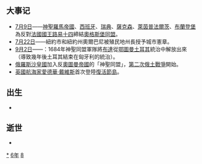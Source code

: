 {{yearTOC|1686|清'''[[康熙_(年号)|康熙]]二十五年'''；越南'''[[正和_(越南)|正和]]七年'''；日本'''[[貞享|貞享]]三年'''}}
== 大事记 ==
*[[7月9日|7月9日]]——[[神聖羅馬帝國|神聖羅馬帝國]]、[[西班牙|西班牙]]、[[瑞典|瑞典]]、[[薩克森|薩克森]]、[[萊茵普法爾茨|萊茵普法爾茨]]、[[布蘭登堡|布蘭登堡]]為反對[[法國國王|法國國王]][[路易十四|路易十四]]締結[[奧格斯堡同盟|奧格斯堡同盟]]。
*[[7月22日|7月22日]]——紐約市和紐約州奧爾巴尼被殖民地州長授予城市憲章。
*[[9月2日|9月2日]]——{{link-en|Siege of Buda (1686)|布達戰役 (1686年)|布達戰役}}：1684年神聖同盟軍隊將[[布達|布達]]從[[鄂圖曼帝國|鄂圖曼土耳其]]統治中解放出來（導致幾年後土耳其結束在匈牙利的統治）。
*[[俄羅斯沙皇國|俄羅斯沙皇國]]加入反[[奧圖曼帝國|奧圖曼帝國]]的「神聖同盟」，[[第二次俄土戰爭|第二次俄土戰爭]]開始。
*[[英國|英國]][[航海家|航海家]][[愛德華·戴維斯|愛德華·戴維斯]]首次登陸[[復活節島|復活節島]]。

== 出生 ==
*

== 逝世 ==
{{Wikisource year mention}}
*

[[Category:1686年|*]]
[[Category:1680年代|6年]]
[[Category:17世纪各年|8]]